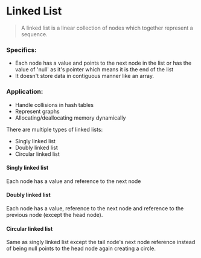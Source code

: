 # Linked List

> A linked list is a linear collection of nodes which together represent a sequence.

### Specifics:

- Each node has a value and points to the next node in the list or has the value of 'null' as it's pointer which means it is the end of the list
- It doesn't store data in contiguous manner like an array.

### Application:

- Handle collisions in hash tables
- Represent graphs
- Allocating/deallocating memory dynamically

There are multiple types of linked lists:

- Singly linked list
- Doubly linked list
- Circular linked list

#### Singly linked list

Each node has a value and reference to the next node

#### Doubly linked list

Each node has a value, reference to the next node and reference to the previous node (except the head node).

#### Circular linked list

Same as singly linked list except the tail node's next node reference instead of being null points to the head node again creating a circle.
